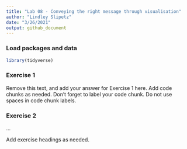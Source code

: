```yaml
---
title: "Lab 08 - Conveying the right message through visualisation"
author: "Lindley Slipetz"
date: "3/26/2021"
output: github_document
---
```


### Load packages and data

```r
library(tidyverse) 
```

### Exercise 1

Remove this text, and add your answer for Exercise 1 here.
Add code chunks as needed.
Don't forget to label your code chunk.
Do not use spaces in code chunk labels.

### Exercise 2

...

Add exercise headings as needed.
